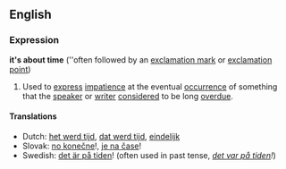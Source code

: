 == English ==
=== Expression ===
'''it's about time''' (''often followed by an [[exclamation mark]] or [[exclamation point]])

#Used to [[express]] [[impatience]] at the eventual [[occurrence]] of something that the [[speaker]] or [[writer]] [[consider]]ed to be long [[overdue]].

==== Translations ====
*Dutch: [[het werd tijd]], [[dat werd tijd]], [[eindelijk]]
*Slovak: [[no konečne]]!, [[je na čase]]!
*Swedish: [[det är på tiden]]! (often used in past tense, ''[[det var på tiden]]!'')